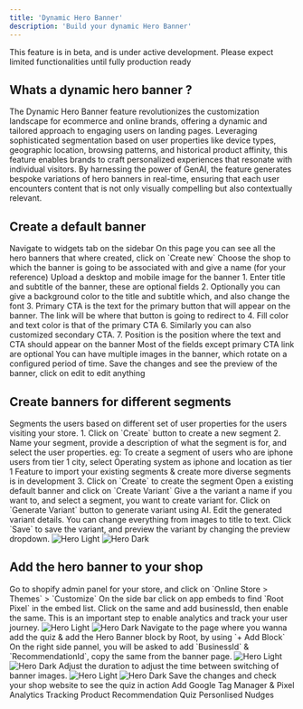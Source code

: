 ```yaml
---
title: 'Dynamic Hero Banner'
description: 'Build your dynamic Hero Banner'
---
```

<Warning>This feature is in beta, and is under active development. Please expect limited functionalities until fully production ready</Warning>
## Whats a dynamic hero banner ?

The Dynamic Hero Banner feature revolutionizes the customization landscape for ecommerce and online brands, 
offering a dynamic and tailored approach to engaging users on landing pages. 
Leveraging sophisticated segmentation based on user properties like device types, geographic location, browsing patterns, and historical product affinity, 
this feature enables brands to craft personalized experiences that resonate with individual visitors. By harnessing the power of GenAI, the feature generates bespoke variations of hero banners in real-time, ensuring that each user encounters content that is not only visually compelling but also contextually relevant. 

## Create a default banner

<Steps>
  <Step title="Install Root Shopify App & Open the same">
    Navigate to widgets tab on the sidebar
  </Step>
  <Step title="Open Widgets -> Hero Banner">
    On this page you can see all the hero banners that where created, click on `Create new`
  </Step>
  <Step title="Choose the shop and give the banner a name">
   Choose the shop to which the banner is going to be associated with and give a name (for your reference)
  </Step>
  <Step title="Upload a desktop & mobile version of images">
   Upload a desktop and mobile image for the banner
  </Step>
  <Step title="Enter the banner details">
    1. Enter title and subtitle of the banner, these are optional fields
    2. Optionally you can give a background color to the title and subtitle which, and also change the font
    3. Primary CTA is the text for the primary button that will appear on the banner. The link will be where that button is going to redirect to
    4. Fill color and text color is that of the primary CTA
    6. Similarly you can also customized secondary CTA.
    7. Position is the position where the text and CTA should appear on the banner
    <Tip>Most of the fields except primary CTA link are optional</Tip>
  </Step>
  <Step title="Click + Add Banner to create more images in the slideshows">
   You can have multiple images in the banner, which rotate on a configured period of time.
  </Step>
  <Step title="Save">
    Save the changes and see the preview of the banner, click on edit to edit anything
  </Step>
</Steps>

## Create banners for different segments

<Steps>
  <Step title="Create Segments if not already created">
    Segments the users based on different set of user properties for the users visiting your store.
    1. Click on `Create` button to create a new segment
    2. Name your segment, provide a description of what the segment is for, and select the user properties.
     eg: To create a segment of users who are iphone users from tier 1 city, select Operating system as iphone and location as tier 1
    <Warning>Feature to import your existing segments & create more diverse segments is in development</Warning>
    3. Click on `Create` to create the segment
  </Step>
  <Step title="Open an exiting default banner">
    Open a existing default banner and click on `Create Variant`
  </Step>
  <Step title="Select variant details">
    Give a the variant a name if you want to, and select a segment, you want to create variant for. 
  </Step>
  <Step title="Generate Variant">
    Click on `Generate Variant` button to generate variant using AI. Edit the generated variant details. You can change everything from images to title to text.
  </Step>
  <Step>
    Click `Save` to save the variant, and preview the variant by changing the preview dropdown.
    <img
      className="block dark:hidden"
      src="/images/variant-preview.png"
      alt="Hero Light"
    />
    <img
      className="hidden dark:block"
      src="/images/variant-preview.png"
      alt="Hero Dark"
    />
  </Step>
</Steps>



## Add the hero banner to your shop

<Steps>
  <Step title="Open the shopify admin panel">
    Go to shopify admin panel for your store, and click on `Online Store > Themes` > `Customize`
  </Step>
  <Step title="Enable Root Pixel App Embed Block">
    On the side bar click on app embeds to find `Root Pixel` in the embed list. 
    Click on the same and add businessId, then enable the same. This is an important step 
    to enable analytics and track your user journey.
    <img
      className="block dark:hidden"
      src="/images/app-embed-block.png"
      alt="Hero Light"
    />
    <img
      className="hidden dark:block"
      src="/images/app-embed-block.png"
      alt="Hero Dark"
    />

  </Step>
  <Step title="Choose the page and add app block">
    Navigate to the page where you wanna add the quiz & add the Hero Banner block by Root, by using `+ Add Block`
  </Step>
  <Step title="Configure the BusinessId & EntityId">
    On the right side pannel, you will be asked to add `BusinessId` & `RecommendationId`, copy the same from the banner page.
    <img
      className="block dark:hidden"
      src="/images/hero-banner.png"
      alt="Hero Light"
    />
    <img
      className="hidden dark:block"
      src="/images/hero-banner.png"
      alt="Hero Dark"
    />
  </Step>
  <Step title="Adjust Duration">
    Adjust the duration to adjust the time between switching of banner images.
    <img
      className="block dark:hidden"
      src="/images/hero-banner-block.png"
      alt="Hero Light"
    />
    <img
      className="hidden dark:block"
      src="/images/hero-banner-block.png"
      alt="Hero Dark"
    />
  </Step>
  <Step title="Save">
    Save the changes and check your shop website to see the quiz in action
  </Step>
</Steps>

<CardGroup cols={2}>
  <Card
    title="Tracking"
    icon="chart-mixed"
    href="/tracking"
  >
    Add Google Tag Manager & Pixel Analytics Tracking
  </Card>
   <Card
    title="Product Recommendation Quiz"
    icon="chart-mixed"
    href="/quick-start"
  >
    Product Recommendation Quiz
  </Card>
  <Card
    title="Personalized Nudge (Beta)"
    icon="chart-mixed"
    href="/cart-nudge"
  >
    Personlised Nudges
  </Card>
</CardGroup>



